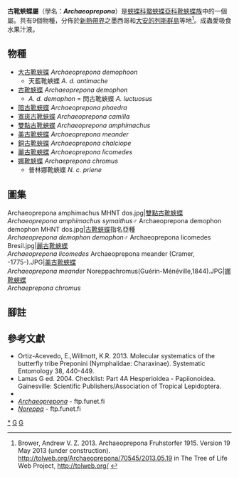 {{NoteTA|G1=Butterfly}}
{{Automatic Taxobox
| taxon = Archaeoprepona
| authority = Fruhstorfer, 1915
| image = Archaeoprepona.demophon.JPG
| image_caption = [[古靴蛺蝶|古靴蛺蝶]]<br />''Archaeoprepona demophon''
| type_species = [[古靴蛺蝶|古靴蛺蝶]]<br />''Papilio demophon''
| type_species_authority = Linnaeus, 1758
| subdivision_ranks = 物種
| subdivision = 共9種，詳閱正文。
| synonyms = 
* ''Pseudoprepona'' <small>Le Moult 1932</small>
* 娜靴蛺蝶屬<br />''Noreppa'' <small>Rydon 1971</small><ref>Wahlberg, Niklas and Andrew V. Z. Brower. 2013. Preponini Rydon 1971. Version 19 May 2013 (under construction). http://tolweb.org/Preponini/70258#DiscussionofPhylogeneticRelationships {{Wayback|url=http://tolweb.org/Preponini/70258#DiscussionofPhylogeneticRelationships |date=20201109085436 }} in The Tree of Life Web Project, http://tolweb.org/ {{Wayback|url=http://tolweb.org/ |date=20110515100516 }} {{en}}</ref>
}}

'''古靴蛺蝶屬'''（學名：'''''Archaeoprepona'''''）是[[蛺蝶科|蛺蝶科]][[螯蛺蝶亞科|螯蛺蝶亞科]][[靴蛺蝶族|靴蛺蝶族]]中的一個屬。共有9個物種，分佈於[[新熱帶界|新熱帶界]]之墨西哥和[[大安的列斯群島|大安的列斯群島]]等地<ref name=tol>Brower, Andrew V. Z. 2013. Archaeoprepona Fruhstorfer 1915. Version 19 May 2013 (under construction). http://tolweb.org/Archaeoprepona/70545/2013.05.19 {{Wayback|url=http://tolweb.org/Archaeoprepona/70545/2013.05.19 |date=20191201000757 }} in The Tree of Life Web Project, http://tolweb.org/ {{Wayback|url=http://tolweb.org/ |date=20110515100516 }} {{en}}</ref>。成蟲愛吸食水果汁液。

== 物種 ==
* [[大古靴蛺蝶|大古靴蛺蝶]] ''Archaeoprepona demophoon''
** 天藍靴蛺蝶 ''A. d. antimache''
* [[古靴蛺蝶|古靴蛺蝶]] ''Archaeoprepona demophon''
** ''A. d. demophon'' = 閃古靴蛺蝶 ''A. luctuosus''
* [[暗古靴蛺蝶|暗古靴蛺蝶]] ''Archaeoprepona phaedra''
* [[寬斑古靴蛺蝶|寬斑古靴蛺蝶]] ''Archaeoprepona camilla''
* [[雙點古靴蛺蝶|雙點古靴蛺蝶]] ''Archaeoprepona amphimachus''
* [[美古靴蛺蝶|美古靴蛺蝶]] ''Archaeoprepona meander''
* [[銅古靴蛺蝶|銅古靴蛺蝶]] ''Archaeoprepona chalciope''
* [[麗古靴蛺蝶|麗古靴蛺蝶]] ''Archaeoprepona licomedes''
* [[娜靴蛺蝶|娜靴蛺蝶]] ''Archaeprepona chromus''
** 普林娜靴蛺蝶 ''N. c. priene''

== 圖集 ==
<gallery mode="packed-hover">
Archaeoprepona amphimachus MHNT dos.jpg|[[雙點古靴蛺蝶|雙點古靴蛺蝶]]<br />''Archaeoprepona amphimachus symaithus''♂
Archaeoprepona demophon demophon MHNT dos.jpg|[[古靴蛺蝶|古靴蛺蝶]]指名亞種<br />''Archaeoprepona demophon demophon''♂
Archaeoprepona licomedes Bresil.jpg|[[麗古靴蛺蝶|麗古靴蛺蝶]]<br />''Archaeoprepona licomedes''
Archaeoprepona meander (Cramer, -1775-).JPG|[[美古靴蛺蝶|美古靴蛺蝶]]<br />''Archaeoprepona meander''
Noreppachromus(Guérin-Ménéville,1844).JPG|[[娜靴蛺蝶|娜靴蛺蝶]]<br />''Archaeprepona chromus''
</gallery>

== 腳註 ==
{{reflist}}

== 參考文獻 ==
{{Commons category| Archaeoprepona}}
* Ortiz-Acevedo, E.,Willmott, K.R. 2013. Molecular systematics of the butterfly tribe Preponini (Nymphalidae: Charaxinae). Systematic Entomology 38, 440-449.
* Lamas G ed. 2004. Checklist: Part 4A Hesperioidea - Papiionoidea. Gainesville: Scientific Publishers/Association of Tropical Lepidoptera.
* {{Cite book | author = 寿建新 周尧 李宇飞 | title = 世界蝴蝶分類名錄 | location = 中國 | publisher = 陝西科學技術出版社 | date = 2006-04-01 | ISBN = 9787536936768 | language= zh-hans }}
* [http://ftp.funet.fi/pub/sci/bio/life/insecta/lepidoptera/ditrysia/papilionoidea/nymphalidae/charaxinae/archaeoprepona/ ''Archaeoprepona''] {{Wayback|url=http://ftp.funet.fi/pub/sci/bio/life/insecta/lepidoptera/ditrysia/papilionoidea/nymphalidae/charaxinae/archaeoprepona/ |date=20200818203753 }} - ftp.funet.fi
* [http://ftp.funet.fi/pub/sci/bio/life/insecta/lepidoptera/ditrysia/papilionoidea/nymphalidae/charaxinae/noreppa/ ''Noreppa''] {{Wayback|url=http://ftp.funet.fi/pub/sci/bio/life/insecta/lepidoptera/ditrysia/papilionoidea/nymphalidae/charaxinae/noreppa/ |date=20170207113636 }} - ftp.funet.fi

{{螯蛺蝶亞科}}
{{Taxonbar}}
[[Category:古靴蛺蝶屬|*]]
[[Category:靴蛺蝶族|G]]
[[Category:_1915年描述的分类群|G]]